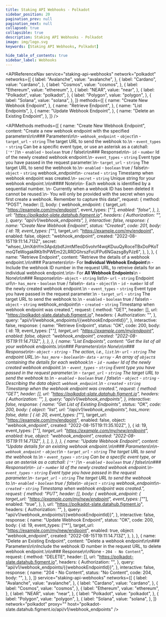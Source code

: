 ```yaml
---
title: Staking API Webhooks - Polkadot
sidebar_position: 20
pagination_prev: null
pagination_next: null
collapsed: true
collapsible: true
description: Staking API Webhooks - Polkadot
image: img/logo.svg
keywords: [Staking API Webhooks, Polkadot]

hide_table_of_contents: true
sidebar_label: Webhooks
---
```




<APIReferenceNav
  service="staking-api-webhooks"
  network="polkadot"
  networks={[
    {
      label: "Avalanche",
      value: "avalanche",
    },
    {
      label: "Cardano",
      value: "cardano",
    },
    {
      label: "Cosmos",
      value: "cosmos",
    },
    {
      label: "Ethereum",
      value: "ethereum",
    },
    {
      label: "NEAR",
      value: "near",
    },
    {
      label: "Polkadot",
      value: "polkadot",
    },
    {
      label: "Polygon",
      value: "polygon",
    },
    {
      label: "Solana",
      value: "solana",
    },
  ]}
  methods={[
    {
      name: "Create New Webhook Endpoint",
    },
    {
      name: "Retrieve Endpoint",
    },
    {
      name: "List Endpoints",
    },
    {
      name: "Update Webhook Endpoint",
    },
    {
      name: "Delete an Existing Endpoint",
    },
  ]}
/>

<APIMethods
  methods={[
    {
      name: "Create New Webhook Endpoint",
      content:
        "Create a new webhook endpoint with the specified parameters\n\n### Parameters\n\n- `webhook_endpoint` - `object`\n - `target_url` - `string` The target URL to send the webhook to.\n - `event_types` - `string` Can be a specific event type, or use an asterisk as a catchall: `['*']`\n - `enabled` - `boolean` true / false\n\n### Response\n\n- `id` - `number` Id of the newly created webhook endpoint.\n- `event_types` - `string` Event type you have passed in the request parameter.\n- `target_url` - `string` The target URL to send the webhook to.\n- `enabled` - `boolean` true / false\n- `object` - `string` webhook_endpoint\n- `created` - `string` Timestamp when webhook endpoint was created.\n- `secret` - `string` Unique string for your webhook endpoint.\n\n#### Note\n\n- Each webhook is identified by a sequential number. \n- Currently when a webhook ID has been deleted it cannot be reused.\n- You will only be provided with the secret when you first create a webhook. Remember to capture this data!",
      request: {
        method: "POST",
        header: [],
        body: {
          webhook_endpoint: {
            target_url: "https://example.com/my/endpoint",
            event_types: ["*"],
            enabled: "false",
          },
        },
        url: "https://polkadot-slate.datahub.figment.io",
        headers: {
          Authorization: "",
        },
        query: "api/v1/webhook_endpoints",
      },
      interactive: false,
      response: {
        name: "Create New Webhook Endpoint",
        status: "Created",
        code: 201,
        body: {
          id: 19,
          event_types: ["*"],
          target_url: "https://example.com/my/endpoint",
          enabled: false,
          object: "webhook_endpoint",
          created: "2022-08-15T19:11:14.713Z",
          secret:
            "whsec_UmXdnYm3ApdzbdfJmtM1eoD5vohrf4wqKDuuQyRoceTBxDoPKoTmoQTeWogakRKb1hPWEm22LRRDGhrszFoUFPu6NGazsg8yPJz6",
        },
      },
    },
    {
      name: "Retrieve Endpoint",
      content:
        "Retrieve the details of a webhook endpoint.\n\n### Parameters\n\n- For **Individual Webhook Endpoint**\n - Include the webhook ID number in the request URL, to retreive details for an individual webhook endpoint.\n\n- For **All Webhook Endpoints**\n - None\n\n### Response\n\n- `object` - `string` list\n- `url` - `string` Endpoint url\n- `has_more` - `boolean` true / false\n- `data` - `object`\n - `id` - `number` Id of the newly created webhook endpoint.\n - `event_types` - `string` Event type you have passed in the request parameter.\n - `target_url` - `string` The target URL to send the webhook to.\n - `enabled` - `boolean` true / false\n - `object` - `string` webhook_endpoint\n - `created` - `string` Timestamp when webhook endpoint was created.",
      request: {
        method: "GET",
        header: [],
        url: "https://polkadot-slate.datahub.figment.io",
        headers: {
          Authorization: "",
        },
        query: "api/v1/webhook_endpoints/{{webhookEndpointId}}",
      },
      interactive: false,
      response: {
        name: "Retrieve Endpoint",
        status: "OK",
        code: 200,
        body: {
          id: 19,
          event_types: ["*"],
          target_url: "https://example.com/my/endpoint",
          enabled: false,
          object: "webhook_endpoint",
          created: "2022-08-15T19:11:14.713Z",
        },
      },
    },
    {
      name: "List Endpoints",
      content:
        "Get the list of all your webhook endpoints.\n\n### Parameters\n\n None\n\n### Response\n\n- `object` - `string` - The action, i.e., `list`.\n- `url` - `string` The endpoint URL.\n- `has_more` - `boolean`\n- `data` - `array` - An array of `object`s containing the details for each webhook:\n  - `id` - `number` Id of the newly created webhook endpoint.\n  - `event_types` - `string` Event type you have passed in the request parameter.\n  - `target_url` - `string` The target URL to send the webhook to.\n  - `enabled` - `boolean` true / false\n  - `object` - `string` - Describing the data object: `webhook_endpoint`.\n  - `created` - `string` Timestamp when the webhook endpoint was created.",
      request: {
        method: "GET",
        header: [],
        url: "https://polkadot-slate.datahub.figment.io",
        headers: {
          Authorization: "",
        },
        query: "api/v1/webhook_endpoints",
      },
      interactive: false,
      response: {
        name: "Get List of Existing Endpoints",
        status: "OK",
        code: 200,
        body: {
          object: "list",
          url: "/api/v1/webhook_endpoints",
          has_more: false,
          data: [
            {
              id: 20,
              event_types: ["*"],
              target_url: "https://example.com/my/endpoint",
              enabled: false,
              object: "webhook_endpoint",
              created: "2022-08-15T19:11:35.102Z",
            },
            {
              id: 19,
              event_types: ["*"],
              target_url: "https://example.com/my/new/endpoint",
              enabled: true,
              object: "webhook_endpoint",
              created: "2022-08-15T19:11:14.713Z",
            },
          ],
        },
      },
    },
    {
      name: "Update Webhook Endpoint",
      content:
        "Update details for an existing webhook endpoint.\n\n### Parameters\n\n- `webhook_endpoint` - `object`\n - `target_url` - `string` The target URL to send the webhook to.\n - `event_types` - `string` Can be a specific event type, or use an asterisk as a catchall: `['*']`\n - `enabled` - `boolean` true / false\n\n### Response\n\n- `id` - `number` Id of the newly created webhook endpoint.\n- `event_types` - `string` Event type you have passed in the request parameter.\n- `target_url` - `string` The target URL to send the webhook to.\n- `enabled` - `boolean` true / false\n- `object` - `string` webhook_endpoint\n- `created` - `string` Timestamp when webhook endpoint was created.",
      request: {
        method: "PUT",
        header: [],
        body: {
          webhook_endpoint: {
            target_url: "https://example.com/my/new/endpoint",
            event_types: ["*"],
            enabled: "true",
          },
        },
        url: "https://polkadot-slate.datahub.figment.io",
        headers: {
          Authorization: "",
        },
        query: "api/v1/webhook_endpoints/{{webhookEndpointId}}",
      },
      interactive: false,
      response: {
        name: "Update Webhook Endpoint",
        status: "OK",
        code: 200,
        body: {
          id: 19,
          event_types: ["*"],
          target_url: "https://example.com/my/new/endpoint",
          enabled: true,
          object: "webhook_endpoint",
          created: "2022-08-15T19:11:14.713Z",
        },
      },
    },
    {
      name: "Delete an Existing Endpoint",
      content:
        "Delete a webhook endpoint\n\n### Parameters\n\nInclude the webhook ID number in the request URL, to delete webhook endpoint.\n\n### Response\n\nNone - `204 - No Content`",
      request: {
        method: "DELETE",
        header: [],
        url: "https://polkadot-slate.datahub.figment.io",
        headers: {
          Authorization: "",
        },
        query: "api/v1/webhook_endpoints/{{webhookEndpointId}}",
      },
      interactive: false,
      response: {
        name: "204 - No Content",
        status: "No Content",
        code: 204,
        body: "",
      },
    },
  ]}
  service="staking-api-webhooks"
  networks={[
    {
      label: "Avalanche",
      value: "avalanche",
    },
    {
      label: "Cardano",
      value: "cardano",
    },
    {
      label: "Cosmos",
      value: "cosmos",
    },
    {
      label: "Ethereum",
      value: "ethereum",
    },
    {
      label: "NEAR",
      value: "near",
    },
    {
      label: "Polkadot",
      value: "polkadot",
    },
    {
      label: "Polygon",
      value: "polygon",
    },
    {
      label: "Solana",
      value: "solana",
    },
  ]}
  network="polkadot"
  proxy=""
  host="polkadot-slate.datahub.figment.io/api/v1/webhook_endpoints"
/>

